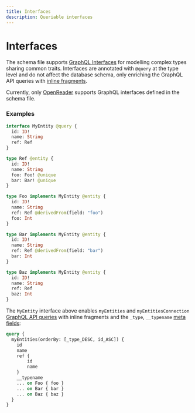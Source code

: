 ```yaml
---
title: Interfaces
description: Queriable interfaces
---
```


# Interfaces

The schema file supports [GraphQL Interfaces](https://graphql.org/learn/schema/#interfaces) for modelling complex types sharing common traits. Interfaces are annotated with `@query` at the type level and do not affect the database schema, only enriching the GraphQL API queries with [inline fragments](https://graphql.org/learn/queries/#inline-fragments).

Currently, only [OpenReader](/sdk/reference/openreader-server) supports GraphQL interfaces defined in the schema file.

### Examples


```graphql
interface MyEntity @query {
  id: ID!
  name: String
  ref: Ref
}

type Ref @entity {
  id: ID!
  name: String
  foo: Foo! @unique
  bar: Bar! @unique
} 

type Foo implements MyEntity @entity {
  id: ID!
  name: String
  ref: Ref @derivedFrom(field: "foo")
  foo: Int
}

type Bar implements MyEntity @entity {
  id: ID!
  name: String
  ref: Ref @derivedFrom(field: "bar")
  bar: Int
}

type Baz implements MyEntity @entity {
  id: ID!
  name: String
  ref: Ref
  baz: Int
}
```

The `MyEntity` interface above enables `myEntities` and `myEntitiesConnection` [GraphQL API queries](/sdk/reference/openreader-server/api) with inline fragments and the `_type`, `__typename` [meta fields](https://graphql.org/learn/queries/#meta-fields):

```graphql
query {
  myEntities(orderBy: [_type_DESC, id_ASC]) {
    id
    name
    ref {
        id
        name
    }
    __typename
    ... on Foo { foo }
    ... on Bar { bar }
    ... on Baz { baz }
  }
}
```
